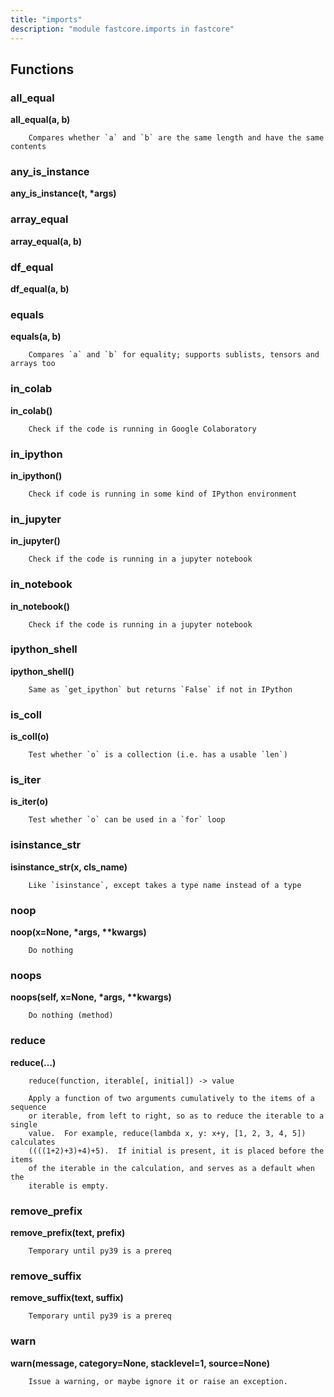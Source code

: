 ```yaml
---
title: "imports"
description: "module fastcore.imports in fastcore"
---
```


## Functions

    
### all_equal
    
<strong>all_equal(a, b)</strong>
    
        Compares whether `a` and `b` are the same length and have the same contents
    
### any_is_instance
    
<strong>any_is_instance(t, *args)</strong>
    
    
### array_equal
    
<strong>array_equal(a, b)</strong>
    
    
### df_equal
    
<strong>df_equal(a, b)</strong>
    
    
### equals
    
<strong>equals(a, b)</strong>
    
        Compares `a` and `b` for equality; supports sublists, tensors and arrays too
    
### in_colab
    
<strong>in_colab()</strong>
    
        Check if the code is running in Google Colaboratory
    
### in_ipython
    
<strong>in_ipython()</strong>
    
        Check if code is running in some kind of IPython environment
    
### in_jupyter
    
<strong>in_jupyter()</strong>
    
        Check if the code is running in a jupyter notebook
    
### in_notebook
    
<strong>in_notebook()</strong>
    
        Check if the code is running in a jupyter notebook
    
### ipython_shell
    
<strong>ipython_shell()</strong>
    
        Same as `get_ipython` but returns `False` if not in IPython
    
### is_coll
    
<strong>is_coll(o)</strong>
    
        Test whether `o` is a collection (i.e. has a usable `len`)
    
### is_iter
    
<strong>is_iter(o)</strong>
    
        Test whether `o` can be used in a `for` loop
    
### isinstance_str
    
<strong>isinstance_str(x, cls_name)</strong>
    
        Like `isinstance`, except takes a type name instead of a type
    
### noop
    
<strong>noop(x=None, *args, **kwargs)</strong>
    
        Do nothing
    
### noops
    
<strong>noops(self, x=None, *args, **kwargs)</strong>
    
        Do nothing (method)
    
### reduce
    
<strong>reduce(...)</strong>
    
        reduce(function, iterable[, initial]) -> value
        
        Apply a function of two arguments cumulatively to the items of a sequence
        or iterable, from left to right, so as to reduce the iterable to a single
        value.  For example, reduce(lambda x, y: x+y, [1, 2, 3, 4, 5]) calculates
        ((((1+2)+3)+4)+5).  If initial is present, it is placed before the items
        of the iterable in the calculation, and serves as a default when the
        iterable is empty.
    
### remove_prefix
    
<strong>remove_prefix(text, prefix)</strong>
    
        Temporary until py39 is a prereq
    
### remove_suffix
    
<strong>remove_suffix(text, suffix)</strong>
    
        Temporary until py39 is a prereq
    
### warn
    
<strong>warn(message, category=None, stacklevel=1, source=None)</strong>
    
        Issue a warning, or maybe ignore it or raise an exception.

